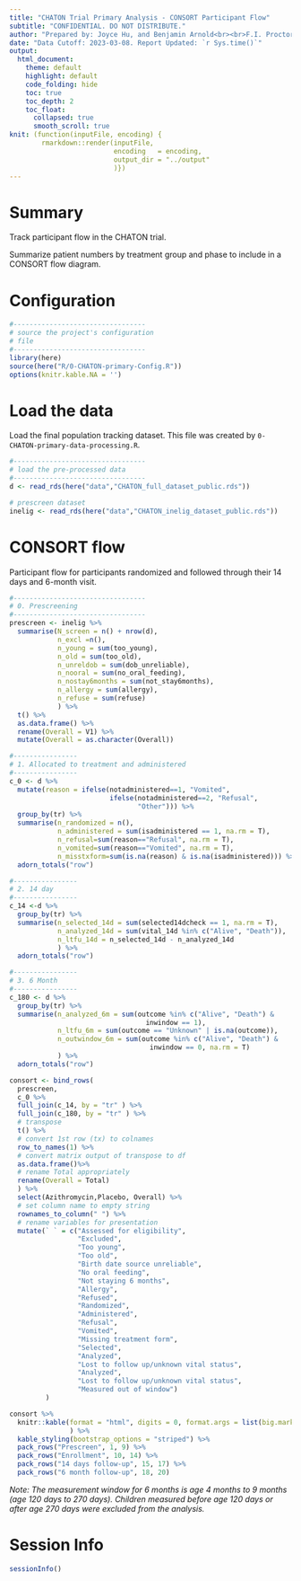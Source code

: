 ```yaml
---
title: "CHATON Trial Primary Analysis - CONSORT Participant Flow"
subtitle: "CONFIDENTIAL. DO NOT DISTRIBUTE."
author: "Prepared by: Joyce Hu, and Benjamin Arnold<br><br>F.I. Proctor Foundation, University of California, San Francisco"
date: "Data Cutoff: 2023-03-08. Report Updated: `r Sys.time()`"
output: 
  html_document:
    theme: default
    highlight: default
    code_folding: hide
    toc: true
    toc_depth: 2
    toc_float:
      collapsed: true
      smooth_scroll: true
knit: (function(inputFile, encoding) {
        rmarkdown::render(inputFile, 
                          encoding   = encoding, 
                          output_dir = "../output"
                          )})
---
```


# Summary

Track participant flow in the CHATON trial.

Summarize patient numbers by treatment group and phase to include in a CONSORT flow diagram.

# Configuration

```r
#---------------------------------
# source the project's configuration
# file
#---------------------------------
library(here)
source(here("R/0-CHATON-primary-Config.R"))
options(knitr.kable.NA = '')
```

# Load the data

Load the final population tracking dataset. This file was created by `0-CHATON-primary-data-processing.R`.

```r
#---------------------------------
# load the pre-processed data
#---------------------------------
d <- read_rds(here("data","CHATON_full_dataset_public.rds"))

# prescreen dataset
inelig <- read_rds(here("data","CHATON_inelig_dataset_public.rds"))
```

# CONSORT flow

Participant flow for participants randomized and followed through their 14 days and 6-month visit.

```r
#---------------------------------
# 0. Prescreening
#---------------------------------
prescreen <- inelig %>%
  summarise(N_screen = n() + nrow(d),
            n_excl =n(),
            n_young = sum(too_young),
            n_old = sum(too_old),
            n_unreldob = sum(dob_unreliable),
            n_nooral = sum(no_oral_feeding),
            n_nostay6months = sum(not_stay6months),
            n_allergy = sum(allergy),
            n_refuse = sum(refuse)
            ) %>%
  t() %>%
  as.data.frame() %>%
  rename(Overall = V1) %>%
  mutate(Overall = as.character(Overall))

#----------------
# 1. Allocated to treatment and administered
#----------------
c_0 <- d %>%
  mutate(reason = ifelse(notadministered==1, "Vomited", 
                         ifelse(notadministered==2, "Refusal", 
                                "Other"))) %>%
  group_by(tr) %>%
  summarise(n_randomized = n(),
            n_administered = sum(isadministered == 1, na.rm = T),
            n_refusal=sum(reason=="Refusal", na.rm = T),
            n_vomited=sum(reason=="Vomited", na.rm = T),
            n_misstxform=sum(is.na(reason) & is.na(isadministered))) %>% 
  adorn_totals("row")

#----------------
# 2. 14 day 
#----------------
c_14 <-d %>%
  group_by(tr) %>%
  summarise(n_selected_14d = sum(selected14dcheck == 1, na.rm = T),
            n_analyzed_14d = sum(vital_14d %in% c("Alive", "Death")),
            n_ltfu_14d = n_selected_14d - n_analyzed_14d
            ) %>% 
  adorn_totals("row")

#----------------
# 3. 6 Month 
#----------------
c_180 <- d %>% 
  group_by(tr) %>%
  summarise(n_analyzed_6m = sum(outcome %in% c("Alive", "Death") &
                                  inwindow == 1),
            n_ltfu_6m = sum(outcome == "Unknown" | is.na(outcome)), 
            n_outwindow_6m = sum(outcome %in% c("Alive", "Death") & 
                                   inwindow == 0, na.rm = T)
            ) %>% 
  adorn_totals("row")

consort <- bind_rows(
  prescreen,
  c_0 %>% 
  full_join(c_14, by = "tr" ) %>%
  full_join(c_180, by = "tr" ) %>%
  # transpose
  t() %>% 
  # convert 1st row (tx) to colnames 
  row_to_names(1) %>%
  # convert matrix output of transpose to df 
  as.data.frame()%>% 
  # rename Total appropriately
  rename(Overall = Total)
  ) %>%
  select(Azithromycin,Placebo, Overall) %>%
  # set column name to empty string
  rownames_to_column(" ") %>% 
  # rename variables for presentation
  mutate(` ` = c("Assessed for eligibility",
                 "Excluded",
                 "Too young",
                 "Too old",
                 "Birth date source unreliable",
                 "No oral feeding",
                 "Not staying 6 months",
                 "Allergy", 
                 "Refused",
                 "Randomized",
                 "Administered",
                 "Refusal",
                 "Vomited",
                 "Missing treatment form",
                 "Selected",
                 "Analyzed",
                 "Lost to follow up/unknown vital status",
                 "Analyzed",
                 "Lost to follow up/unknown vital status",
                 "Measured out of window")
         )

consort %>% 
  knitr::kable(format = "html", digits = 0, format.args = list(big.mark = ",")
               ) %>%
  kable_styling(bootstrap_options = "striped") %>%
  pack_rows("Prescreen", 1, 9) %>%
  pack_rows("Enrollment", 10, 14) %>%    
  pack_rows("14 days follow-up", 15, 17) %>%  
  pack_rows("6 month follow-up", 18, 20) 

```

_Note: The measurement window for 6 months is age 4 months to 9 months (age 120 days to 270 days). Children measured before age 120 days or after age 270 days were excluded from the analysis._  

# Session Info
```r
sessionInfo()
```

